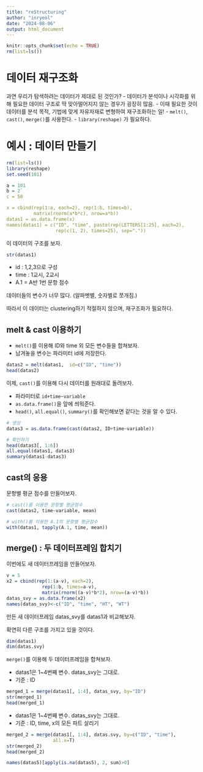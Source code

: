 ```yaml
---
title: "reStructuring"
author: "inryeol"
date: "2024-08-06"
output: html_document
---
```


```r
knitr::opts_chunk$set(echo = TRUE)
rm(list=ls())
```

# 데이터 재구조화

과연 우리가 탐색하려는 데이터가 제대로 된 것인가? - 데이터가 분석이나 시각화를 위해 필요한 데이터 구조로 딱 맞아떨어지지 않는 경우가 굉장히 많음. - 이때 필요한 것이 데이터를 분석 목적, 기법에 맞게 자유자재로 변형하여 재구조화하는 일! - `melt()`, `cast()`, `merge()`를 사용한다. - `library(reshape)` 가 필요하다.

# 예시 : 데이터 만들기

```r
rm(list=ls())
library(reshape)
set.seed(101)

a = 101
b = 2`
c = 50

x = cbind(rep(1:a, each=2), rep(1:b, times=b), 
          matrix(rnorm(a*b*c), nrow=a*b))
datas1 = as.data.frame(x)
names(datas1) = c("ID", "time", paste(rep(LETTERS[1:25], each=2), 
                  rep(c(1, 2), times=25), sep="."))
```

이 데이터의 구조를 보자.

```r
str(datas1)
```

-   id : 1,2,3으로 구성
-   time : 1교시, 2교시
-   A.1 = A반 1번 문항 점수

데이터들의 변수가 너무 많다. (알파벳별, 숫자별로 쪼개짐.)

따라서 이 데이터는 clustering하기 적절하지 않으며, 재구조화가 필요하다.

## melt & cast 이용하기

-   `melt()`를 이용해 ID와 time 외 모든 변수들을 합쳐보자.
-   남겨놓을 변수는 파라미터 id에 저장한다.

```r
datas2 = melt(datas1,  id=c("ID", "time"))
head(datas2)
```

이제, `cast()`를 이용해 다시 데이터를 원래대로 돌려보자.

-   파라미터로 `id+time~variable`
-   `as.data.frame()`을 앞에 씌워준다.
-   `head()`, `all.equal()`, `summary()`를 확인해보면 같다는 것을 알 수 있다.

```r
# 생성
datas3 = as.data.frame(cast(datas2, ID+time~variable))

# 확인하기
head(datas3[, 1:6])
all.equal(datas1, datas3)
summary(datas1-datas3)
```

## cast의 응용

문항별 평균 점수를 만들어보자.

```r
# cast()를 이용한 문항별 평균점수
cast(datas2, time~variable, mean)

# with()를 이용한 A.1의 문항별 평균점수
with(datas1, tapply(A.1, time, mean))
```

## merge() : 두 데이터프레임 합치기

이번에도 새 데이터프레임을 만들어보자.

```r
v = 5
x2 = cbind(rep(1:(a-v), each=2), 
             rep(1:b, times=a-v), 
             matrix(rnorm((a-v)*b*2), nrow=(a-v)*b))
datas_svy = as.data.frame(x2)
names(datas_svy)<-c("ID", "time", "HT", "WT")
```

만든 새 데이터프레임 datas_svy를 datas1과 비교해보자.

확연히 다른 구조를 가지고 있을 것이다.

```r
dim(datas1)
dim(datas.svy)
```

`merge()`를 이용해 두 데이터프레임을 합쳐보자.

-   datas1은 1\~4번째 변수. datas_svy는 그대로.
-   기준 : ID

```r
merged_1 = merge(datas1[, 1:4], datas_svy, by="ID")
str(merged_1)
head(merged_1)
```

-   datas1은 1\~4번째 변수. datas_svy는 그대로.
-   기준 : ID, time, x의 모든 파트 살리기

```r
merged_2 = merge(datas1[, 1:4], datas.svy, by=c("ID", "time"),
                 all.x=T)
str(merged_2)
head(merged_2)
```

```r
names(datas5)[apply(is.na(datas5), 2, sum)>0]
```
